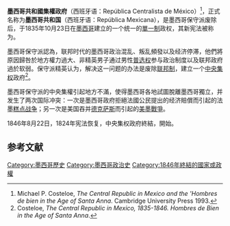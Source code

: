 {{Infobox country
| native_name            = ''República Mexicana''
| conventional_long_name = 墨西哥共和國
| common_name            = 墨西哥
| status                 = 
| year_start             = 1835年
| year_end               = 1846年
| date_start             = 10月23日
| date_end               = 8月22日
| event_start            = {{link-en|1824年墨西哥憲法|1824 Constitution of Mexico}}被廢除
| event_end              = {{link-en|1824年墨西哥憲法|1824 Constitution of Mexico}}恢復
| event1                 = {{link-en|七法|Siete Leyes}}頒布
| date_event1            = 1835年12月15日
| event2                 = 德克薩斯獨立
| date_event2            = 1836年3月2日
| event3                 = 墨西哥和西班牙之間的最終和平友好條約
| date_event3            = 1836年12月28日
| event4                 = [[美墨戰爭|美墨戰爭]]
| date_event4            = 1846年–1848年
| p1                     = 墨西哥第一共和國
| flag_p1                = Flag of Mexico (1823-1864, 1867-1893).svg
| p2                     = 格蘭德河共和國
| flag_p2                = Flag of the Republic of the Rio Grande.svg
| p3                     = 索科努斯科
| flag_p3                = Flag of the State of Los Altos.svg
| p4                     = 塔巴斯科州
| flag_p4                = Flag of Tabasco.svg
| s1                     = 墨西哥第二聯邦共和國
| flag_s1                = Bandera de la Segunda República Federal de los Estados Unidos Mexicanos.svg
| s2                     = 德克薩斯共和國
| flag_s2                = Flag_of_Republic_of_Texas_(1836-1839).svg
| s3                     = 格蘭德河共和國
| flag_s3                = Flag of the Republic of the Rio Grande.svg
| s4                     = 塔巴斯科州
| flag_s4                = Flag of Tabasco.svg
| s5                     = 猶加敦共和國
| flag_s5                = Flag of the Republic of Yucatan.svg
| s6                     = 加利福尼亞共和國
| flag_s6                = 1stBearFlag.svg
| s7                     = 美國新墨西哥臨時政府
| flag_s7                = Flag of the United States (1846-1847).svg
| image_flag             = Bandera de la República Central Mexicana.svg
| flag                   = 墨西哥國旗
| image_coat             = Escudo de la República Central Mexicana.svg
| symbol                 = 墨西哥國徽
| image_map              = Republica Centralista de Mexico 1843.png
| map_width              = 220px
| image_map_caption      = {{legend2|#346733|墨西哥}} <br>
{{legend2|#008000|墨西哥與德克薩斯爭議地區}} <br>
{{legend2|#24D000|[[德克薩斯共和國|德克薩斯]]和[[猶加敦共和國|猶加敦]]}}
| capital                = [[墨西哥市|墨西哥市]]
| national_motto         = 
| national_anthem        = 
| common_languages       = [[西班牙語|西班牙語]]（官方）、[[納瓦特爾語|納瓦特爾語]]、[[猶加敦馬雅語|猶加敦馬雅語]]、{{link-en|米斯特克語言|Mixtecan languages}}、[[薩波特克語|薩波特克語]]
| religion               = [[羅馬天主教|羅馬天主教]]
| currency               = {{link-en|墨西哥雷亞爾|Mexican eal}}
| government_type        = [[軍事獨裁|軍事獨裁]]下的[[單一制|單一]] [[總統制|總統制]][[共和國|共和國]]
| legislature            = [[聯邦議會_(墨西哥)|國會]]
| house1                 = [[共和國參議院_(墨西哥)|參議院]]
| house2                 = [[眾議院_(墨西哥)|眾議院]]
| title_leader           = [[墨西哥總統|總統]]
| leader1                = {{link-en|米格爾·巴拉甘|Miguel Barragán}}（首任）
| year_leader1           = 1835年–1836年
| leader2                = {{link-en|荷西·馬里亞諾·薩拉斯|José Mariano Salas}}（末任）
| year_leader2           = 1846年
| title_deputy           = 
| deputy1                = 
| year_deputy1           = 
| stat_year1             = 1836年
| stat_area1             = 
| stat_pop1              = 7,843,132
| ref_pop1               = <ref name="inep">{{cite web|url=http://inep.org/index.php?option=com_content&task=view&id=210&Itemid=51|title=Portal Politico del Ciudadano INEP, A. C.|website=INEP.org|access-date=20 January 2019|archive-date=2021-12-06|archive-url=https://web.archive.org/web/20211206011500/http://inep.org/index.php?option=com_content&task=view&id=210&Itemid=51|dead-url=no}}</ref>
| stat_year3             = 1842年
| stat_area3             = 
| stat_pop3              = 7,016,300
| ref_pop3               = <ref name=inep/>
| today                  = [[墨西哥|墨西哥]]<br/>[[美國|美國]]
| demonym                = 
| area_km2               = 
| area_rank              = 
| GDP_PPP                = 
| GDP_PPP_year           = 
| HDI                    = 
| HDI_year               = 
}}
'''墨西哥共和國集權政府'''（西班牙语：República Centralista de México）<ref>Michael P. Costeloe, ''The Central Republic in Mexico and the 'Hombres de bien in the Age of Santa Anna''. Cambridge University Press 1993.</ref>，正式名称为'''墨西哥共和国'''（西班牙语：República Mexicana），是墨西哥保守派废除{{link-en|1824年联邦制宪法|1824 Constitution of Mexico}}后，于1835年10月23日在[[墨西哥|墨西哥]]建立的一个统一的[[單一制|單一制]]政权，其新宪法被称为{{link-en|七法|Siete Leyes}}。

墨西哥保守派認為，联邦时代的墨西哥政治混乱、叛乱頻發以及经济停滞，他們將原因歸咎於地方權力過大、非精英男子通过男性[[普选权|普选权]]参与政治制度以及联邦政府過於软弱。保守派精英认为，解决这一问题的办法是废除[[联邦制|联邦制]]，建立一个[[中央集权|中央集权]]政府<ref>Costeloe, ''The Central Republic in Mexico, 1835-1846. Hombres de Bien in the Age of Santa Anna''.</ref>。

墨西哥保守派的中央集權引起地方不滿，使得墨西哥各地試圖脫離墨西哥獨立，并发生了两次国际冲突：一次是墨西哥政府拒絕法國公民提出的经济賠償而引起的法墨[[糕点战争|糕点战争]]；另一次是美国吞并[[德克萨斯|德克萨斯]]而引起的[[美墨戰爭|美墨戰爭]]。

1846年8月22日，1824年宪法恢复，中央集权政府終結，{{en-link|墨西哥第二聯邦共和國|Second Federal Republic of Mexico}}開始。

== 参考文献 ==
{{Reflist}}

[[Category:墨西哥歷史|Category:墨西哥歷史]]
[[Category:墨西哥政治史|Category:墨西哥政治史]]
[[Category:1846年終結的國家或政權|Category:1846年終結的國家或政權]]